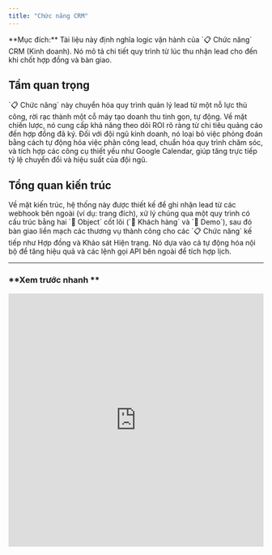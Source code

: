 ```yaml
---
title: "Chức năng CRM"
---
```


<Info>
  **Mục đích:** Tài liệu này định nghĩa logic vận hành của `📋 Chức năng` CRM (Kinh doanh). Nó mô tả chi tiết quy trình từ lúc thu nhận lead cho đến khi chốt hợp đồng và bàn giao.
</Info>

## **Tầm quan trọng**

<Check>
  `📋 Chức năng` này chuyển hóa quy trình quản lý lead từ một nỗ lực thủ công, rời rạc thành một cỗ máy tạo doanh thu tinh gọn, tự động. Về mặt chiến lược, nó cung cấp khả năng theo dõi ROI rõ ràng từ chi tiêu quảng cáo đến hợp đồng đã ký. Đối với đội ngũ kinh doanh, nó loại bỏ việc phỏng đoán bằng cách tự động hóa việc phân công lead, chuẩn hóa quy trình chăm sóc, và tích hợp các công cụ thiết yếu như Google Calendar, giúp tăng trực tiếp tỷ lệ chuyển đổi và hiệu suất của đội ngũ.
</Check>

## **Tổng quan kiến trúc**

<Info>
  Về mặt kiến trúc, hệ thống này được thiết kế để ghi nhận lead từ các webhook bên ngoài (ví dụ: trang đích), xử lý chúng qua một quy trình có cấu trúc bằng hai `🧊 Object` cốt lõi (`🧊 Khách hàng` và `🧊︎ Demo`), sau đó bàn giao liền mạch các thương vụ thành công cho các `📋 Chức năng` kế tiếp như Hợp đồng và Khảo sát Hiện trạng. Nó dựa vào cả tự động hóa nội bộ để tăng hiệu quả và các lệnh gọi API bên ngoài để tích hợp lịch.
</Info>

---

### \*\*Xem trước nhanh \*\*

<iframe src="https://www.guidejar.com/embed/2g7ub0Jzke28vejowzNk?type=1&controls=on" width="100%" height="500px" allowfullscreen="true" frameborder="0" />

```expandable
  🏢 LAIKA (Tổ chức)
  │
  ├── 📂 MARKETING (Khu vực)
  │   └── ⏹️ Marketing Campaigns (Mảng việc)
  │
  ├── 📂 KINH DOANH (Khu vực)
  │   └── ⏹️ Sales & CRM (Mảng việc) //Bạn đang ở đây
  │         └── 📋 Chức năng: CRM
  │               └── 🧊 Khách hàng
  │                   └── 🧊︎ Demo (Object con)
  │
  ├── 📂 KẾ TOÁN (Khu vực)
  │   └── ⏹️ Hợp đồng & Phiếu thu (Mảng việc)
  ├── 📂 THIẾT KẾ & THI CÔNG (Khu vực)
  │   ├── ⏹️ Quản lý dự án (Mảng việc)
  │   ├── ⏹️ Thiết kế (Mảng việc)
  │   └── ⏹️ Thi công Nội thất (Mảng việc)
  └── 📂 CSKH (Khu vực)
      └── ⏹️ Chăm sóc khách hàng (Mảng việc)
```

## **MỐI QUAN HỆ GIỮA CÁC OBJECT**

| Loại quan hệ            | Kết nối                                      | Mô tả                                                                  |
| :---------------------- | :------------------------------------------- | :--------------------------------------------------------------------- |
| **Cha-Con**             | `🧊 Khách hàng` → `🧊︎ Demo`                 | Mỗi `🧊 Khách hàng` có thể có nhiều buổi `🧊︎ Demo`.                   |
| **Tham chiếu Đầu việc** | `🧊 Khách hàng` (Trường Ad Source) → `🧊 Ad` | Kết nối lead với quảng cáo cụ thể đã tạo ra nó, cho phép theo dõi ROI. |

---

## **CÁC LOẠI OBJECT, LUỒNG CÔNG VIỆC & TRƯỜNG DỮ LIỆU**

### **1. 🧊 Khách hàng (Loại việc tiêu chuẩn)**

- **Mô tả quy trình**: Quản lý khách hàng tiềm năng từ lúc họ được ghi nhận qua webhook của trang đích cho đến khi họ được chuyển đổi thành một hợp đồng đã ký. Quy trình này bao gồm việc phân công tự động và theo dõi tiến độ qua các trạng thái khác nhau.
- **Ví dụ**: Một khách hàng tiềm năng, "Sarah & Michael Westbrook," được ghi nhận từ chiến dịch quảng cáo "Scandinavian Simplicity", có mã quảng cáo là `MKT-236`. Ngân sách dự kiến của họ được ghi nhận là 40.000$ - 55.000$

<Tabs>
  <Tab title="Sơ đồ Luồng tiến trình">
    **Luồng công việc của Khách hàng**

    ![Laika Khach Hang Pn](/images/laika-flagship/crm/laika-khach-hang.png)

    ```
    LEAD MỚI → LIÊN HỆ LẦN ĐẦU → THƯƠNG LƯỢNG → GỬI BÁO GIÁ → CHUẨN BỊ HỢP ĐỒNG → THẮNG
        ↓           ↓                 ↓               ↓                   ↓
       THUA        THUA              THUA            THUA                THUA
    ```
  </Tab>
  <Tab title="Chi tiết Trạng thái">
    | Trạng thái               | Logic nghiệp vụ                                                                                                        | Cài đặt nâng cao                                                                                                                                             |
    | :----------------------- | :--------------------------------------------------------------------------------------------------------------------- | :----------------------------------------------------------------------------------------------------------------------------------------------------------- |
    | **1. LEAD MỚI**          | Một khách hàng mới đã được tạo từ form trên website và tự động được gán cho một nhân viên kinh doanh.                  | **Quyền chuyển trạng thái**: Nhân viên KD được gán. <br /> **Nhập liệu**: Object được điền sẵn dữ liệu từ webform, bao gồm cả nguồn quảng cáo.               |
    | **2. LIÊN HỆ LẦN ĐẦU**   | Nhân viên kinh doanh được gán đã thực hiện liên hệ ban đầu và đang trong quá trình tư vấn tích cực với khách hàng.     | **Quyền chuyển trạng thái**: Nhân viên KD được gán. <br /> **Nhập liệu**: Ghi chú cuộc gọi, nhu cầu khách hàng và sở thích phong cách được ghi lại.          |
    | **3. THƯƠNG LƯỢNG**      | Khách hàng đã thể hiện sự quan tâm sâu sắc và đang thảo luận về các điều khoản cụ thể, ngân sách và phạm vi công việc. | **Quyền chuyển trạng thái**: Nhân viên KD được gán. <br /> **Nhập liệu**: Cập nhật các trường về điều khoản cụ thể và điều chỉnh giá.                        |
    | **4. GỬI BÁO GIÁ**       | Một báo giá chính thức đã được gửi đến khách hàng để xem xét.                                                          | **Quyền chuyển trạng thái**: Nhân viên KD được gán.                                                                                                          |
    | **5. CHUẨN BỊ HỢP ĐỒNG** | Khách hàng đã đồng ý miệng để tiếp tục. Trạng thái này kích hoạt việc bàn giao cho các bộ phận khác.                   | **Tự động hóa**: Kích hoạt việc tạo một `Hợp đồng & Phiếu thu/🧊Hợp đồng` và một `Thiết kế & Thi công/🧊Khảo sát hiện trạng`.                                |
    | **6. THẮNG**             | Hợp đồng đã được ký và khoản thanh toán đầu tiên đã được nhận. Thương vụ đã thắng lợi.                                 | **Đây là trạng thái thành công cuối cùng.**                                                                                                                  |
    | **7. THUA**              | Khách hàng quyết định không tiếp tục dự án vào thời điểm này.                                                          | **Quyền chuyển trạng thái**: Nhân viên KD được gán. <br /> **Nhập liệu**: Yêu cầu bắt buộc điền vào trường "Lý do thất bại" để cải thiện phân tích bán hàng. |
  </Tab>
  <Tab title="Trường dữ liệu">
    **Nhóm các trường dữ liệu**

    | Nhóm                                  | Tên trường (Loại)                                                                                                                    | Ghi chú                                          |
    | :------------------------------------ | :----------------------------------------------------------------------------------------------------------------------------------- | :----------------------------------------------- |
    | **Thông tin cơ bản** _(6 Trường)_     | Họ và Tên (Text), Số điện thoại (Phone), Email (Email), Địa chỉ (Text), Phong cách ưa thích (Dropdown), Ngân sách dự kiến (Currency) | Thông tin được ghi nhận từ form trên trang đích. |
    | **Theo dõi & Phân công** _(4 Trường)_ | Nguồn quảng cáo (Object Reference), Mã UTM (Text), Nhân viên phụ trách (User), Ngày nhận (DateTime)                                  | Theo dõi nguồn gốc và việc phân công lead.       |
    | **Tư vấn & Đánh giá** _(4 Trường)_    | Mức độ quan tâm (Dropdown), Ghi chú tư vấn (Paragraph), Lý do thất bại (Dropdown), Ngày liên hệ cuối (DateTime)                      | Theo dõi quá trình tư vấn.                       |
    | **Voucher & Ưu đãi** _(3 Trường)_     | Voucher mua hàng lần sau (Currency), % Voucher (Percent), Hạn dùng Voucher (Date)                                                    | Các ưu đãi dành cho khách hàng quay lại.         |
    | **Tổng: 17 Trường**                   |                                                                                                                                      |                                                  |
  </Tab>
</Tabs>

### **2. 🧊︎ Demo (Loại việc con)**

- **Mô tả quy trình**: Quản lý các buổi hẹn tư vấn trực tiếp với khách hàng, được tích hợp hoàn toàn với Google Calendar để đồng bộ lịch và gửi lời mời đến tất cả những người tham gia.
- **Ví dụ**: Một buổi demo có tiêu đề "LAIKA x Sarah & Michael - Demo Cải tạo Nội thất" được lên lịch vào 2:00 PM ngày 18 tháng 6, với sự tham gia của nhà thiết kế Max và nhân viên kinh doanh David.

<Tabs>
  <Tab title="Sơ đồ Luồng tiến trình">
    **Luồng công việc của Demo**

    ![Laika Demo Pn](/images/laika-flagship/crm/laika-demo.png)

    ```
    ┌──────────> DỜI LỊCH ───────────┐
    │                                ↓
    ĐÃ LÊN LỊCH → ĐANG DIỄN RA → HOÀN THÀNH
    │
    └──────────> ĐÃ HỦY
    ```
  </Tab>
  <Tab title="Chi tiết Trạng thái">
    | Trạng thái          | Logic nghiệp vụ                                              | Cài đặt nâng cao                                                                                                                                                                              |
    | :------------------ | :----------------------------------------------------------- | :-------------------------------------------------------------------------------------------------------------------------------------------------------------------------------------------- |
    | **1. ĐÃ LÊN LỊCH**  | Một buổi tư vấn đã được đặt vào một thời gian cụ thể.        | **Tự động hóa**: Tạo một sự kiện trên Google Calendar và mời khách hàng, nhân viên kinh doanh và nhà thiết kế. <br /> **Nhập liệu**: Thời gian, địa điểm, người tham gia.                     |
    | **2. ĐANG DIỄN RA** | Buổi tư vấn trực tiếp đang diễn ra.                          | **Quyền chuyển trạng thái**: Nhân viên KD được gán, Nhà thiết kế. <br /> **Nhập liệu**: Ghi chú trực tiếp được thực hiện trong suốt buổi tư vấn.                                              |
    | **3. HOÀN THÀNH**   | Buổi hẹn đã kết thúc với kết quả rõ ràng.                    | **Quyền chuyển trạng thái**: Nhân viên KD được gán. <br /> **Tự động hóa**: Có thể cập nhật trạng thái của `🧊 Khách hàng` mẹ tương ứng (ví dụ: sang `THƯƠG LƯỢNG` hoặc `CHUẨN BỊ HỢP ĐỒNG`). |
    | **4. ĐÃ HỦY**       | Buổi hẹn đã bị hủy bởi khách hàng hoặc đội ngũ.              | **Quyền chuyển trạng thái**: Nhân viên KD được gán. <br /> **Tự động hóa**: Cập nhật sự kiện trên Google Calendar và thông báo cho tất cả người tham gia.                                     |
    | **5. DỜI LỊCH**     | Buổi hẹn đã được hoãn sang một ngày khác chưa được xác nhận. | **Quyền chuyển trạng thái**: Nhân viên KD được gán. <br /> **Điều kiện**: Nên quay lại trạng thái `ĐÃ LÊN LỊCH` sau khi ngày mới được xác nhận.                                               |
  </Tab>
  <Tab title="Trường dữ liệu">
    **Nhóm các trường dữ liệu**

    | Nhóm                                      | Tên trường (Loại)                                                                                                                                  | Ghi chú                           |
    | :---------------------------------------- | :------------------------------------------------------------------------------------------------------------------------------------------------- | :-------------------------------- |
    | **Thông tin Buổi hẹn** _(6 Trường)_       | Tiêu đề Demo (Text), Thời gian (DateTime), Địa điểm (Text), Nhà thiết kế tham dự (User), ID Sự kiện Google Calendar (Text), Loại tư vấn (Dropdown) | Các chi tiết cơ bản về buổi hẹn.  |
    | **Kết quả & Bước tiếp theo** _(4 Trường)_ | Mức độ quan tâm (Dropdown), Ghi chú tư vấn (Paragraph), Các bước tiếp theo (Text), Thời lượng thực tế (Decimal)                                    | Kết quả và các hành động kế tiếp. |
    | **Tổng: 10 Trường**                       |                                                                                                                                                    |                                   |
  </Tab>
</Tabs>

---

## **TỰ ĐỘNG HÓA**

<Tip>
  Bạn có thể [mở chế độ xem canvas này](https://kroki.io/mermaid/svg/eNqNVc1u20YQvvspBgrQxLCY2pZdJ0JhgKIoRzD1A_3YCIIgWJEremtyVyGX_oHjaw89tEBfoMdee-zz5AXaR-js8lcy5UYHCdqZne-bmW9mDcPYcQVfMr-9AyCvaEjbEFEvucv_XpCIkUVAY-UAsIpYSKJ7SwQiasPLF63jN2av97Jqm9E7WdgPD1pHx2_X7B0ReTQqPE5anW4eIWCc1oaOKbL0qsDWCd46Sq2SRpJVjb2j3nHvJDUuiHvtRyLhnrboT2oJCeOda3_zOMXKDZVIXEi6NTllxDuFze70zJ5dsa1n3WpZVg5IXCmiGiLpub5Xe2UrF211qrW0D2279zbP73NCuUuHSbioMNpAZjdEMsGfp507bck7EGK1lWRAFjToiLu1yxWahf0ZuSiXrQAx8zkJCtMPRycHbzpVU-1NAycir1CXET8iYaoxJgMKjtk_N8EAZ37umOcwfT-d2QP1n97QAFptsCYD6CXcVWWBC0Zv01IlUnBd7p2yQTC8ABJnIaeSLJepcSHuIPIX5NXh8XETyq_918e7a_G1tx4sgvp32YpwCdZ8qqL--8efv4CVxFKECFrn2EXimeM_f_8KXRqKWr-p9U75ff3tL5i6V7gagiwg5d43EB7hFokKynEtxGimIepcvw3EvsMVgB2F6X0saViP4ozPdL0J9xj3YUx8Wut3ZjnK70wIHztukYCqzbPOZogTDeIG6WLUJta8DT1ndAkHWgvEA9P9nLCYaRkgIJioAMOMlfBCyqUOglcN4_R0T1__cEkXV0Jcf_xxEX1_-vXn38GKKEGUtU7CKxSKTOI2tm_sjN4P7OFst2QUMf9KgliCDtklksAyEiEsRRS2dWADOiRmLjCuzvT0ZuemB7FIIpfCdzCfDbLTqbwPaBM6iefTlLVHs8GnCmWnugrSE3WAvyq1LDMRXS8DcQsT1M7HjYS-VDIpUtfVIrpaIAVMsQcxTOhqW6ZlYXHn-MzNc52otW9EYsHyLO27lXosYlqW-Ypwn0Ks66rQGkP7Ehzb7DY03JN81AWO0-5eEalWO1sylxTzWMOueiFlNqMkbEND59XQJwMaxyhIPBzSWwiUhB4e3KxInzgJ6eNj2suHB-J9Sjv1-Nioa0nBulTp8KKJ856J9BBFmo8yWDhpSSB1Atj5DdVDn0uKO7BM76JU7IDypA0dFO1alFLBoxXlsBIrI1mpwmJ7kIpaNFp-1cLuaXYfBoQnOMWmux6nMgn5qioHAfeT3Z07dnf32VoggAbC6UYgc9xXOQZPMDbzx72eTet6Y3UYPWAxOuR6m6lHook_Ic1OzhIaS2SZ672ZirmJSSjJZqtUf2FIxdBIS3G4vw-j85LffOXV8bMVP-h3saLrq3yzGBh156koys3VQlGMRSwNXd20uBlopfGaW0alMjHWaDB27JmdjUxe663jX3TxCxRXNzPFlaxSe_qQbSS1Zeiccg_gxqMeoLw1ZESVUpv6TUZhKiztVWykNC99pnLrTszerD88Q6bD2cS0Zg3At7vRM_vOfGI3NouK4E18z7KqHmFV3-H-1yaMVvfEbVueezrM_27PTXr174fgMkIgnHD9f8rQMk2iG3pfU0ANXGB4SuUsLYguGk50EmBoD0WHOXFcWGLxE3Vl6oNKxCxLSPX8pWqHZZ74681OImTN-P4Hhxnrjw) để đọc dễ hơn
</Tip>

<Frame>
  ![Laika Crm Sequence Pn](https://mintlify.s3.us-west-1.amazonaws.com/luklak-28b92ec5/images/laika-flagship-images/function-blueprint/laika-crm-sequence.png)
</Frame>

<Tabs>
  <Tab title="Trong Chức năng">
    Các quy tắc này chạy hoàn toàn bên trong `Mảng việc Sales & CRM` để nâng cao hiệu suất bán hàng và đảm bảo tính nhất quán của quy trình.

    | Thứ tự | ID        | Tên quy tắc               | Kích hoạt (Trigger)                          | Hành động (Action)            | Mô tả                                                                                                                                                                                                                   |
    | :----- | :-------- | :------------------------ | :------------------------------------------- | :---------------------------- | :---------------------------------------------------------------------------------------------------------------------------------------------------------------------------------------------------------------------- |
    | **3**  | **IC-01** | Tính điểm Lead            | **Tạo mới/Cập nhật**: `🧊 Khách hàng`        | **Cập nhật**: `🧊 Khách hàng` | Khi một `🧊 Khách hàng` mới được tạo hoặc dữ liệu chính được cập nhật, một công thức sẽ chạy để cập nhật trường `Điểm Lead`. _Ví dụ, lead của Sarah được tự động cho điểm là 87._                                       |
    | **4**  | **IC-02** | Tạo Task Chăm sóc ban đầu | **Cập nhật**: `🧊 Khách hàng` được phân công | **Tạo mới**: `☑️ Task`        | Khi một `🧊 Khách hàng` được phân công cho nhân viên kinh doanh, một `☑️ Task` (Object con) sẽ tự động được tạo và giao cho họ, với hạn trong vòng 24 giờ. _Ví dụ: Giao cho David một task để gọi cho Sarah Westbrook._ |
  </Tab>
  <Tab title="Liên Chức năng">
    Các quy tắc này mô tả các bước bàn giao dữ liệu và công việc quan trọng giữa `⏹️ Mảng việc Sales & CRM` và các chức năng khác.

    | Thứ tự | ID        | Hướng | Tên quy tắc                            | Kích hoạt (Trigger)                                                               | Hành động (Action)                                                                                                                                                |
    | :----- | :-------- | :---- | :------------------------------------- | :-------------------------------------------------------------------------------- | :---------------------------------------------------------------------------------------------------------------------------------------------------------------- |
    | **2**  | **CF-01** | `Đến` | Liên kết Lead với Quảng cáo nguồn      | **Tạo mới**: `🧊 Khách hàng` (từ CS-01)                                           | Liên kết `🧊 Khách hàng` mới với `Marketing Campaigns/🧊︎ Quảng cáo` nguồn của nó. _Ví dụ: liên kết lead mới của Sarah với quảng cáo "Scandinavian Simplicity"._  |
    | **6**  | **CF-03** | `Đi`  | Bàn giao cho Sản xuất & Kế toán        | **Thay đổi Trạng thái**: `🧊 Khách hàng` sang "CHUẨN BỊ HỢP ĐỒNG"                 | Tạo một `Thiết kế & Thi công/🧊 Khảo sát hiện trạng` cho Tony. <br /> Tạo một `Hợp đồng & Phiếu thu/🧊 Hợp đồng` cho đội tài chính.                               |
    | **7**  | **CF-05** | `Đến` | Nhận thông báo Thanh toán              | **Thay đổi Trạng thái**: `Hợp đồng & Phiếu thu/🧊 Phiếu thu` sang "ĐÃ THANH TOÁN" | Gửi một tin nhắn tự động đến kênh chat của `Mảng việc Sales & CRM`. _Ví dụ: Thông báo cho David rằng khoản đặt cọc 11.500\$ của Sarah đã được thanh toán._        |
    | **8**  | **CF-09** | `Đến` | Cập nhật Voucher khách hàng thân thiết | **Thay đổi Trạng thái**: `Quản lý dự án/🧊 Dự án` sang "HOÀN THÀNH"               | Tự động tính toán và cập nhật trường `Voucher` trong `🧊 Khách hàng` gốc. _Ví dụ: Thêm một voucher 500\$ vào hồ sơ của Sarah sau khi dự án của cô ấy hoàn thành._ |
  </Tab>
  <Tab title="Liên Hệ thống">
    Các quy tắc này kết nối chức năng CRM với các nền tảng bên ngoài Luklak.

    | Thứ tự | ID        | Tên quy tắc                 | Kích hoạt (Trigger)                     | Hành động (Action)                      | Mô tả                                                                                                                                                     |
    | :----- | :-------- | :-------------------------- | :-------------------------------------- | :-------------------------------------- | :-------------------------------------------------------------------------------------------------------------------------------------------------------- |
    | **1**  | **CS-01** | Nhận Lead từ Trang đích     | **Webhook**: Form trên website được gửi | **Tạo mới**: `Sales & CRM/🧊Khách hàng` | Một lượt gửi form sẽ kích hoạt webhook tạo ra một `🧊 Khách hàng` mới. _Đây là cách yêu cầu của Sarah Westbrook trở thành một lead mới trong hệ thống._   |
    | **5**  | **CS-02** | Tạo sự kiện Google Calendar | **Nhấn nút**: "Lên lịch hẹn"            | **HTTP Request**: Google Calendar       | Nhân viên kinh doanh nhấn một nút để tạo lời mời họp chung. _Ví dụ: Tạo sự kiện "LAIKA x Sarah & Michael" trên Google Calendar cho David, Max, và Sarah._ |
  </Tab>
</Tabs>

```guidejar
# Cách lên lịch Demo cho Khách hàng
Hướng dẫn này chỉ bạn cách đặt một buổi tư vấn mới cho một lead khách hàng có sẵn, thao tác này cũng sẽ tự động tạo một sự kiện trên Google Calendar.

## Phần 1: Tìm Khách hàng của bạn
! Quan trọng: Đảm bảo Khách hàng đang ở trạng thái "LIÊN HỆ LẦN ĐẦU" hoặc các trạng thái sau đó trước khi lên lịch.

1. Điều hướng đến giao diện làm việc chính "Kanban quy trình Khách hàng".
![Ảnh chụp màn hình của bảng Kanban với các thẻ khách hàng](path/to/kanban.png)

2. Nhấp vào 🧊 Khách hàng bạn muốn lên lịch demo.
* Thao tác này sẽ mở ra giao diện chi tiết của Khách hàng.

## Phần 2: Đặt lịch hẹn Tư vấn
1. Trong giao diện chi tiết 🧊 Khách hàng, nhấp vào nút menu "..." ở góc trên cùng bên phải.
![Ảnh chụp màn hình giao diện chi tiết Khách hàng với nút menu được tô sáng](path/to/customer-detail.png)

2. Chọn "Đặt lịch Tư vấn" từ menu thả xuống.
* Một form pop-up sẽ hiện ra để nhập chi tiết buổi demo.

3. Điền vào các trường bắt buộc: Tiêu đề Demo, Thời gian, Địa điểm, và chọn một Nhà thiết kế tham dự.
![Ảnh chụp màn hình của form pop-up đặt lịch demo](path/to/popup.png)

4. Nhấp "Lên lịch".
* Thao tác này sẽ tạo một 🧊︎ Demo (Object con) mới và gửi lời mời trên Google Calendar đến tất cả những người tham gia.
```

## **GIAO DIỆN LÀM VIỆC, BÁO CÁO & BỘ LỌC**

<Tabs>
  <Tab title="Giao diện làm việc">
    | Giao diện làm việc                 | Mô tả                                                                                                 | Cấu hình dữ liệu                                                                                 |
    | :--------------------------------- | :---------------------------------------------------------------------------------------------------- | :----------------------------------------------------------------------------------------------- |
    | 1. **Kanban quy trình Khách hàng** | Hiển thị khách hàng dưới dạng thẻ trong các cột đại diện cho mỗi giai đoạn từ `LEAD MỚI` đến `THẮNG`. | Tất cả `🧊 Khách hàng`, nhóm theo trạng thái, sắp xếp theo ngày nhận.                            |
    | 2. **Lịch hẹn Demo**               | Chế độ xem lịch hàng tháng hiển thị tất cả các buổi hẹn tư vấn đã được lên lịch.                      | Tất cả `🧊︎ Demo` có thời gian đã lên lịch, được tích hợp với Google Calendar.                   |
    | 3. **Danh sách Khách hàng**        | Chế độ xem bảng chi tiết của tất cả khách hàng với thông tin toàn diện.                               | Tất cả `🧊 Khách hàng`, với các bộ lọc cho nhân viên kinh doanh, nguồn quảng cáo, và trạng thái. |
  </Tab>
  <Tab title="Báo cáo">
    | Tiện ích                             | Dữ liệu                                                                    | Mô tả                                                               |
    | :----------------------------------- | :------------------------------------------------------------------------- | :------------------------------------------------------------------ |
    | 1. **Biểu đồ phễu chuyển đổi**       | Tỷ lệ chuyển đổi từ Quảng cáo → Khách hàng → Hợp đồng.                     | Phân tích hiệu quả của toàn bộ quy trình từ Marketing đến Bán hàng. |
    | 2. **Bộ đếm hiệu suất Nhân viên KD** | Số lượng Khách hàng được giao, Demo đã hoàn thành, và tỷ lệ chốt hợp đồng. | Đánh giá hiệu suất của từng nhân viên kinh doanh.                   |
    | 3. **Thống kê 2D nguồn Quảng cáo**   | Phân bổ Khách hàng dựa trên mã theo dõi UTM từ các chiến dịch quảng cáo.   | Phân tích ROI của mỗi chiến dịch marketing.                         |
  </Tab>
  <Tab title="Bộ lọc">
    | Bộ lọc                   | Tiêu chí                                                                                   | Lời nhắc                                                           |
    | :----------------------- | :----------------------------------------------------------------------------------------- | :----------------------------------------------------------------- |
    | 1. **Lead chưa liên hệ** | Trạng thái = "LEAD MỚI" VÀ Ngày nhận \> 24 giờ trước.                                      | Hàng ngày lúc 9:00 sáng cho Nhân viên KD được gán.                 |
    | 2. **Demo sắp tới**      | Trạng thái = "ĐÃ LÊN LỊCH" VÀ Thời gian trong vòng 24 giờ tới.                             | Hàng ngày lúc 8:00 sáng cho Nhân viên KD và Nhà thiết kế được gán. |
    | 3. **Lead tồn đọng**     | Trạng thái TRONG ("LIÊN HỆ LẦN ĐẦU", "THƯƠNG LƯỢNG") VÀ Cập nhật lần cuối \> 7 ngày trước. | Hàng tuần vào thứ Hai lúc 9:00 sáng cho Sales Manager.             |
  </Tab>
</Tabs>

---

## **VAI TRÒ, PHÂN QUYỀN & THÔNG BÁO**

<Tabs>
  <Tab title="Vai trò">
    | Vai trò                     | Mô tả                                                                | Phân quyền & Thông báo                                                                                                                                                                                                                       |
    | :-------------------------- | :------------------------------------------------------------------- | :------------------------------------------------------------------------------------------------------------------------------------------------------------------------------------------------------------------------------------------- |
    | **1. Nhân viên Kinh doanh** | Quản lý các `🧊 Khách hàng` và thực hiện các buổi tư vấn `🧊︎ Demo`. | **Phân quyền**: Toàn quyền kiểm soát các `🧊 Khách hàng` được gán và khả năng tạo/chỉnh sửa các `🧊︎ Demo` con của chúng. <br /> **Thông báo**: Nhận thông báo khi có `🧊 Khách hàng` mới được gán và lời nhắc 15 phút trước một `🧊︎ Demo`. |
    | **2. Marketing Manager**    | Tạo các chiến dịch tạo lead cho CRM và theo dõi hiệu suất của chúng. | **Phân quyền**: Quyền chỉ đọc đối với `🧊 Khách hàng` để theo dõi nguồn lead và tỷ lệ chuyển đổi.<br />**Thông báo**: Không nhận thông báo theo thời gian thực cho mỗi lead, nhưng sử dụng dữ liệu cho các báo cáo hiệu suất chiến dịch.     |
  </Tab>
  <Tab title="Phân quyền">
    #### Phương án Phân quyền chung

    **Cách tiếp cận được sử dụng**: Lựa chọn 3 - Phân quyền Trung bình

    - **`Xem ⏹️ Mảng việc`**: Tất cả thành viên có vai trò trong Mảng việc đều có thể xem.
    - **`Xem & Cập nhật 🧊 Object`**: Chỉ những người dùng được gán trực tiếp vào một `🧊 Object` mới có thể xem và cập nhật nó.
    - **Chat trên Object**: Bất kỳ ai có thể xem `🧊 Object` đều có thể tham gia vào cuộc trò chuyện của nó.
  </Tab>
  <Tab title="Thông báo">
    #### Phương án Thông báo chung

    **Cách tiếp cận được sử dụng**: Lựa chọn 2 - Chỉ thông báo cho những người liên quan

    Tất cả các hành động được thực hiện trên một `🧊 Object` sẽ chỉ gửi thông báo đến những người dùng được gán trực tiếp vào `🧊 Object` cụ thể đó.
  </Tab>
</Tabs>

**Xem gì tiếp theo?**

- [**Chức năng Chiến dịch Marketing**](https://www.google.com/search?q=https://claude.ai/chat/path/to/marketing-function): Hiểu cách lead được tạo ra và theo dõi trước khi vào quy trình CRM này.
- [**Chức năng Hợp đồng & Phiếu thu**](https://www.google.com/search?q=https://claude.ai/chat/path/to/contract-function): Xem bước tiếp theo trong hành trình sau khi khách hàng đồng ý một thương vụ.
- [**Chức năng Khảo sát & Thi công**](https://www.google.com/search?q=https://claude.ai/chat/path/to/survey-function): Tìm hiểu cách các chi tiết dự án được ghi nhận và quản lý sau bán hàng.